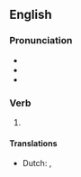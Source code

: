 ==English==

===Pronunciation===
* {{IPA|en|/ʌndəɹˈtʊk/}}
* {{audio|en|En-us-undertook.ogg|Audio (US)}}
* {{rhymes|en|ʊk}}

===Verb===
{{head|en|verb form}}

# {{en-simple past of|undertake}}

====Translations====
{{trans-top|past tense of undertake}}
* Dutch: {{t+|nl|ondernam}}, {{t+|nl|ondernamen}}
{{trans-mid}}
{{trans-bottom}}